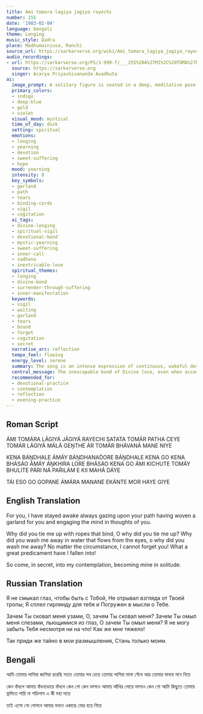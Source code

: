 ```yaml
---
title: Ami tomara lagiya jagiya rayechi
number: 255
date: '1983-02-04'
language: bengali
theme: Longing
music_style: Dadra
place: Madhumainjusa, Ranchi
source_url: https://sarkarverse.org/wiki/Ami_tomara_lagiya_jagiya_rayechi
audio_recordings:
- url: https://sarkarverse.org/PS/1-999-f/___255%20A%27MI%2C%20TOMA%27RA%20LA%27GIYA%27%20JA%27GIYA%27%20RAYECHI.mp3
  source: https://sarkarverse.org
  singer: Acarya Priyashivananda Avadhuta
ai:
  image_prompt: A solitary figure is seated in a deep, meditative pose at dusk, their form slightly blurred by the intensity of their inner vigil. The scene is dominated by indigo and deep blue shadows, with subtle highlights of gold illuminating a meticulously crafted, unstrung garland lying nearby. Translucent, shimmering cords of violet light gently wrap around the figure's heart area, symbolizing the divine bond and suffering. The overall atmosphere is one of profound, expectant quietude, emphasizing the yearning for the hidden spiritual arrival.
  primary_colors:
  - indigo
  - deep-blue
  - gold
  - violet
  visual_mood: mystical
  time_of_day: dusk
  setting: spiritual
  emotions:
  - longing
  - yearning
  - devotion
  - sweet-suffering
  - hope
  mood: yearning
  intensity: 8
  key_symbols:
  - garland
  - path
  - tears
  - binding-cords
  - vigil
  - cogitation
  ai_tags:
  - divine-longing
  - spiritual-vigil
  - devotional-bond
  - mystic-yearning
  - sweet-suffering
  - inner-call
  - sadhana
  - inextricable-love
  spiritual_themes:
  - longing
  - divine-bond
  - surrender-through-suffering
  - inner-manifestation
  keywords:
  - vigil
  - waiting
  - garland
  - tears
  - bound
  - forget
  - cogitation
  - secret
  narrative_arc: reflection
  tempo_feel: flowing
  energy_level: serene
  summary: The song is an intense expression of continuous, wakeful devotion, where the devotee is perpetually preparing for and thinking of the Beloved, whose path they constantly watch. It explores the painful paradox of divine love, where the inexplicable 'binding' by the Beloved causes weeping and suffering, yet simultaneously makes forgetting impossible. The central plea is for the Divine to secretly manifest within the devotee's innermost thoughts, becoming exclusively their own.
  central_message: The inescapable bond of Divine love, even when accompanied by suffering, sustains the devotee's vigilant contemplation and culminates in the ultimate prayer for exclusive inner union.
  recommended_for:
  - devotional-practice
  - contemplation
  - reflection
  - evening-practice
---
```


## Roman Script

ÁMI TOMÁRA LÁGIYÁ JÁGIYÁ RAYECHI
SATATA TOMÁR PATHA CEYE
TOMÁR LÁGIYÁ MÁLÁ GEṊTHE ÁR
TOMÁR BHÁVANÁ MANE NIYE

KENA BÁṊDHАLE ÁMÁY BÁṊDHANAD́ORE
BÁṊDHАLE KENA GO
KENA BHÁSÁO ÁMÁY ÁṊKHIRA LORE
BHÁSÁO KENA GO
ÁMI KICHUTE TOMÁY BHULITE PÁRI NÁ
PAŔILÁM E KII MAHÁ DÁYE

TÁI ESO GO GOPANE ÁMÁRA MANANE
EKÁNTE MOR HAYE GIYE

## English Translation

For you, I have stayed awake
always gazing upon your path
having woven a garland for you and
engaging the mind in thoughts of you.

Why did you tie me up with ropes that bind,
O why did you tie me up?
Why did you wash me away in water that flows from the eyes,
о why did you wash me away?
No matter the circumstance, I cannot forget you!
What a great predicament have I fallen into!

So come, in secret, into my contemplation,
becoming mine in solitude.

## Russian Translation

Я не смыкал глаз, чтобы быть с Тобой,
Не отрывал взгляда от Твоей тропы;
Я сплел гирлянду для тебя и
Погружен в мысли о Тебе.

Зачем Ты сковал меня узами,
О, зачем Ты сковал меня?
Зачем Ты омыл меня слезами, льющимися из глаз,
О зачем Ты омыл меня?
Я не могу забыть Тебя несмотря ни на что!
Как же мне тяжело!

Так приди же тайно в мои размышления,
Стань только моим.

## Bengali

আমি তোমার লাগিয়া জাগিয়া রয়েছি 
সতত তোমার পথ চেয়ে
তোমার লাগিয়া মালা গেঁথে আর 
তোমার ভাবনা মনে নিয়ে

কেন বাঁধলে আমায় বাঁধনডোরে 
বাঁধলে কেন গো
কেন ভাসাও আমায় আঁখির লোরে 
ভাসাও কেন গো
আমি কিছুতে তোমায় ভুলিতে পারি না 
পড়িলাম এ কী মহা দায়ে

তাই এসো গো গোপনে আমার মননে 
একান্তে মোর হয়ে গিয়ে
